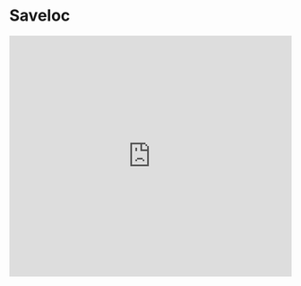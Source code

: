 # Saveloc

<iframe
  width="100%"
  height="430"
  src="https://www.youtube.com/embed/kA7rCTkyGB8"
  frameborder="0"
  allow="accelerometer; autoplay; clipboard-write; encrypted-media; gyroscope; picture-in-picture"
  allowfullscreen
/>

## Binds

```md
bind [key] sm_saveloc
bind [key] sm_tele
```

for example:

```md
bind mouse1 sm_saveloc
bind mouse2 sm_tele
```

Turn off surftimer: `!surftimer`

Teleport to location: `sm_loadloc #[loc]`

(`sm_` for in console `!` for in chat)
